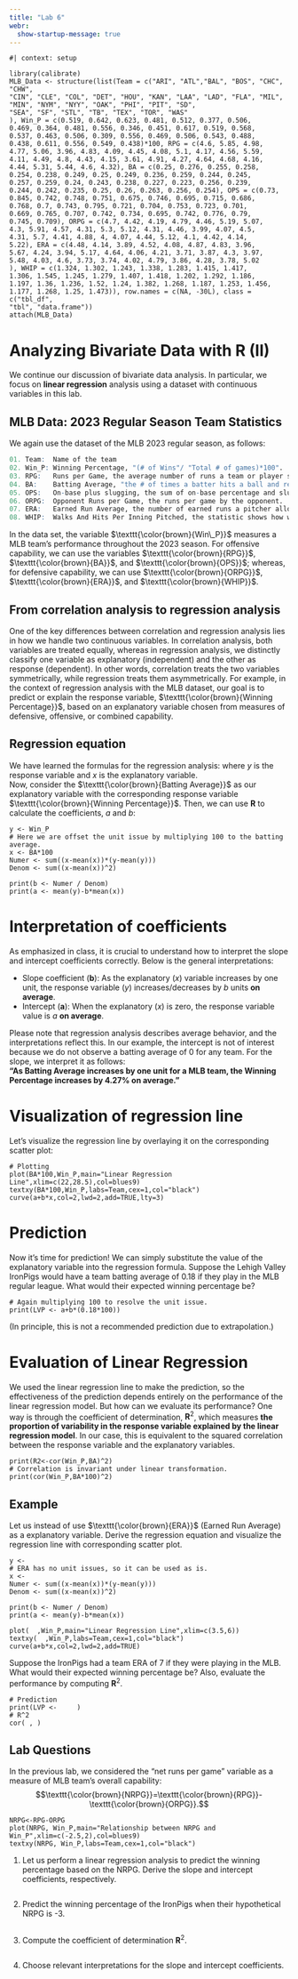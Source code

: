 ```yaml
---
title: "Lab 6"
webr:
  show-startup-message: true
---
```


```webr-r
#| context: setup

library(calibrate)
MLB_Data <- structure(list(Team = c("ARI", "ATL","BAL", "BOS", "CHC", "CHW", 
"CIN", "CLE", "COL", "DET", "HOU", "KAN", "LAA", "LAD", "FLA", "MIL", 
"MIN", "NYM", "NYY", "OAK", "PHI", "PIT", "SD", 
"SEA", "SF", "STL", "TB", "TEX", "TOR", "WAS"
), Win_P = c(0.519, 0.642, 0.623, 0.481, 0.512, 0.377, 0.506, 
0.469, 0.364, 0.481, 0.556, 0.346, 0.451, 0.617, 0.519, 0.568, 
0.537, 0.463, 0.506, 0.309, 0.556, 0.469, 0.506, 0.543, 0.488, 
0.438, 0.611, 0.556, 0.549, 0.438)*100, RPG = c(4.6, 5.85, 4.98, 
4.77, 5.06, 3.96, 4.83, 4.09, 4.45, 4.08, 5.1, 4.17, 4.56, 5.59, 
4.11, 4.49, 4.8, 4.43, 4.15, 3.61, 4.91, 4.27, 4.64, 4.68, 4.16, 
4.44, 5.31, 5.44, 4.6, 4.32), BA = c(0.25, 0.276, 0.255, 0.258, 
0.254, 0.238, 0.249, 0.25, 0.249, 0.236, 0.259, 0.244, 0.245, 
0.257, 0.259, 0.24, 0.243, 0.238, 0.227, 0.223, 0.256, 0.239, 
0.244, 0.242, 0.235, 0.25, 0.26, 0.263, 0.256, 0.254), OPS = c(0.73, 
0.845, 0.742, 0.748, 0.751, 0.675, 0.746, 0.695, 0.715, 0.686, 
0.768, 0.7, 0.743, 0.795, 0.721, 0.704, 0.753, 0.723, 0.701, 
0.669, 0.765, 0.707, 0.742, 0.734, 0.695, 0.742, 0.776, 0.79, 
0.745, 0.709), ORPG = c(4.7, 4.42, 4.19, 4.79, 4.46, 5.19, 5.07, 
4.3, 5.91, 4.57, 4.31, 5.3, 5.12, 4.31, 4.46, 3.99, 4.07, 4.5, 
4.31, 5.7, 4.41, 4.88, 4, 4.07, 4.44, 5.12, 4.1, 4.42, 4.14, 
5.22), ERA = c(4.48, 4.14, 3.89, 4.52, 4.08, 4.87, 4.83, 3.96, 
5.67, 4.24, 3.94, 5.17, 4.64, 4.06, 4.21, 3.71, 3.87, 4.3, 3.97, 
5.48, 4.03, 4.6, 3.73, 3.74, 4.02, 4.79, 3.86, 4.28, 3.78, 5.02
), WHIP = c(1.324, 1.302, 1.243, 1.338, 1.283, 1.415, 1.417, 
1.306, 1.545, 1.245, 1.279, 1.407, 1.418, 1.202, 1.292, 1.186, 
1.197, 1.36, 1.236, 1.52, 1.24, 1.382, 1.268, 1.187, 1.253, 1.456, 
1.177, 1.268, 1.25, 1.473)), row.names = c(NA, -30L), class = c("tbl_df", 
"tbl", "data.frame"))
attach(MLB_Data)
```

::: {.hidden}
\let\OldTexttt\texttt
\renewcommand{\txt}[1]{\OldTexttt{\color{brown}{#1}}}
:::


# Analyzing Bivariate Data with **R (II)**

We continue our discussion of bivariate data analysis. In particular, we focus on **linear regression** analysis using a dataset with continuous variables in this lab.

## MLB Data: 2023 Regular Season Team Statistics

We again use the dataset of the MLB 2023 regular season, as follows:

```r
01. Team:  Name of the team 
02. Win_P: Winning Percentage, "(# of Wins"/ "Total # of games)*100".
03. RPG:   Runs per Game, the average number of runs a team or player scores in each game. 
04. BA:    Batting Average, "the # of times a batter hits a ball and reaches the base"/"the # of at bats by a batter".   
05. OPS:   On-base plus slugging, the sum of on-base percentage and slugging percentage. 
06. ORPG:  Opponent Runs per Game, the runs per game by the opponent.   
07. ERA:   Earned Run Average, the number of earned runs a pitcher allows per nine innings.    
08. WHIP:  Walks And Hits Per Inning Pitched, the statistic shows how well a pitcher has kept runners off the basepaths, one of his main goals.

```

In the data set, the variable $\txt{Win\_P}$ measures a MLB team's performance throughout the 2023 season. For offensive capability, we can use the variables $\txt{RPG}$, $\txt{BA}$, and $\txt{OPS}$; whereas, for defensive capability, we can use $\txt{ORPG}$, $\txt{ERA}$, and $\txt{WHIP}$.

## From correlation analysis to regression analysis

One of the key differences between correlation and regression analysis lies in how we handle two continuous variables. In correlation analysis, both variables are treated equally, whereas in regression analysis, we distinctly classify one variable as explanatory (independent) and the other as response (dependent). In other words, correlation treats the two variables symmetrically, while regression treats them asymmetrically. For example, in the context of regression analysis with the MLB dataset, our goal is to predict or explain the response variable, $\txt{Winning Percentage}$, based on an explanatory variable chosen from measures of defensive, offensive, or combined capability.

## Regression equation

We have learned the formulas for the regression analysis: \begin{align*}
  \hat{y}\;=&\; a+bx;\\ \text{such that}&\begin{cases}
  b\;=& \frac{\sum_{i=1}^n (x_i-\bar{x})(y_i-\bar{y})}{\sum_{i=1}^n (x_i-\bar{x})^2};\\
  a\;=& \bar{y}-b\bar{x},\end{cases}
\end{align*} where $y$ is the response variable and $x$ is the explanatory variable.\
Now, consider the $\txt{Batting Average}$ as our explanatory variable with the corresponding response variable $\txt{Winning Percentage}$. Then, we can use $\textbf{R}$ to calculate the coefficients, *a* and *b*:

```webr-r
y <- Win_P 
# Here we are offset the unit issue by multiplying 100 to the batting average.
x <- BA*100
Numer <- sum((x-mean(x))*(y-mean(y)))
Denom <- sum((x-mean(x))^2)

print(b <- Numer / Denom)
print(a <- mean(y)-b*mean(x))
```

# Interpretation of coefficients

As emphasized in class, it is crucial to understand how to interpret the slope and intercept coefficients correctly. Below is the general interpretations:

-   Slope coefficient (**b**): As the explanatory ($x$) variable increases by one unit, the response variable ($y$) increases/decreases by $b$ units **on average**.
-   Intercept (**a**): When the explanatory ($x$) is zero, the response variable value is $a$ **on average**.

Please note that regression analysis describes average behavior, and the interpretations reflect this. In our example, the intercept is not of interest because we do not observe a batting average of 0 for any team. For the slope, we interpret it as follows:\
**"As Batting Average increases by one unit for a MLB team, the Winning Percentage increases by 4.27% on average."**

# Visualization of regression line

Let's visualize the regression line by overlaying it on the corresponding scatter plot:

```webr-r
# Plotting 
plot(BA*100,Win_P,main="Linear Regression Line",xlim=c(22,28.5),col=blues9)
textxy(BA*100,Win_P,labs=Team,cex=1,col="black")
curve(a+b*x,col=2,lwd=2,add=TRUE,lty=3)
```

# Prediction

Now it's time for prediction! We can simply substitute the value of the explanatory variable into the regression formula. Suppose the Lehigh Valley IronPigs would have a team batting average of 0.18 if they play in the MLB regular league. What would their expected winning percentage be?

```webr-r
# Again multiplying 100 to resolve the unit issue.
print(LVP <- a+b*(0.18*100))
```

(In principle, this is not a recommended prediction due to extrapolation.)

# Evaluation of Linear Regression

We used the linear regression line to make the prediction, so the effectiveness of the prediction depends entirely on the performance of the linear regression model. But how can we evaluate its performance? One way is through the coefficient of determination, $\textbf{R}^2$, which measures **the proportion of variability in the response variable explained by the linear regression model**. In our case, this is equivalent to the squared correlation between the response variable and the explanatory variables.
```webr-r
print(R2<-cor(Win_P,BA)^2)
# Correlation is invariant under linear transformation.
print(cor(Win_P,BA*100)^2)
```




## Example

Let us instead of use $\txt{ERA}$ (Earned Run Average) as a explanatory variable. Derive the regression equation and visualize the regression line with corresponding scatter plot. 

```webr-r
y <- 
# ERA has no unit issues, so it can be used as is.
x <- 
Numer <- sum((x-mean(x))*(y-mean(y)))
Denom <- sum((x-mean(x))^2)

print(b <- Numer / Denom)
print(a <- mean(y)-b*mean(x))

plot(  ,Win_P,main="Linear Regression Line",xlim=c(3.5,6))
textxy(  ,Win_P,labs=Team,cex=1,col="black")
curve(a+b*x,col=2,lwd=2,add=TRUE)

```

Suppose the IronPigs had a team ERA of 7 if they were playing in the MLB. What would their expected winning percentage be? Also, evaluate the performance by computing $\textbf{R}^2$.

```webr-r
# Prediction
print(LVP <-     )
# R^2
cor( , )
```

## Lab Questions

In the previous lab, we considered the "net runs per game" variable as a measure of MLB team's overall capability:\
$$\txt{NRPG}=\txt{RPG}-\txt{ORPG}.$$

```webr-r
NRPG<-RPG-ORPG
plot(NRPG, Win_P,main="Relationship between NRPG and Win_P",xlim=c(-2.5,2),col=blues9)
textxy(NRPG, Win_P,labs=Team,cex=1,col="black")  
```

1.  Let us perform a linear regression analysis to predict the winning percentage based on the NRPG. Derive the slope and intercept coefficients, respectively.

```webr-r

  
```

2.  Predict the winning percentage of the IronPigs when their hypothetical NRPG is -3.

```webr-r

```

3.  Compute the coefficient of determination $\textbf{R}^2$. 

```webr-r

```

4.  Choose relevant interpretations for the slope and intercept coefficients.


